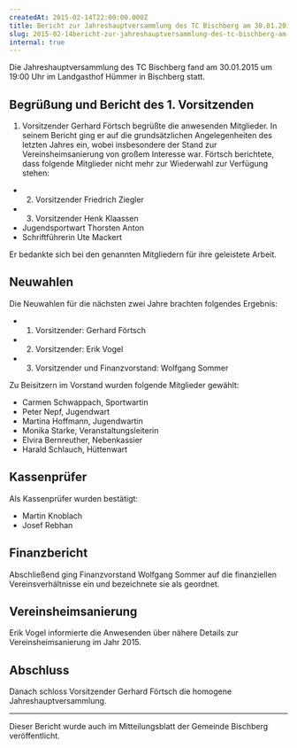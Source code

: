 ```yaml
---
createdAt: 2015-02-14T22:00:00.000Z
title: Bericht zur Jahreshauptversammlung des TC Bischberg am 30.01.2015
slug: 2015-02-14bericht-zur-jahreshauptversammlung-des-tc-bischberg-am-30-01-2015
internal: true
---
```

Die Jahreshauptversammlung des TC Bischberg fand am 30.01.2015 um 19:00 Uhr im Landgasthof Hümmer in Bischberg statt.

## Begrüßung und Bericht des 1. Vorsitzenden

1. Vorsitzender Gerhard Förtsch begrüßte die anwesenden Mitglieder. In seinem Bericht ging er auf die grundsätzlichen Angelegenheiten des letzten Jahres ein, wobei insbesondere der Stand zur Vereinsheimsanierung von großem Interesse war. Förtsch berichtete, dass folgende Mitglieder nicht mehr zur Wiederwahl zur Verfügung stehen:

- 2. Vorsitzender Friedrich Ziegler
- 3. Vorsitzender Henk Klaassen
- Jugendsportwart Thorsten Anton
- Schriftführerin Ute Mackert

Er bedankte sich bei den genannten Mitgliedern für ihre geleistete Arbeit.

## Neuwahlen

Die Neuwahlen für die nächsten zwei Jahre brachten folgendes Ergebnis:

- 1. Vorsitzender: Gerhard Förtsch
- 2. Vorsitzender: Erik Vogel
- 3. Vorsitzender und Finanzvorstand: Wolfgang Sommer

Zu Beisitzern im Vorstand wurden folgende Mitglieder gewählt:

- Carmen Schwappach, Sportwartin
- Peter Nepf, Jugendwart
- Martina Hoffmann, Jugendwartin
- Monika Starke, Veranstaltungsleiterin
- Elvira Bernreuther, Nebenkassier
- Harald Schlauch, Hüttenwart

## Kassenprüfer

Als Kassenprüfer wurden bestätigt:

- Martin Knoblach
- Josef Rebhan

## Finanzbericht

Abschließend ging Finanzvorstand Wolfgang Sommer auf die finanziellen Vereinsverhältnisse ein und bezeichnete sie als geordnet.

## Vereinsheimsanierung

Erik Vogel informierte die Anwesenden über nähere Details zur Vereinsheimsanierung im Jahr 2015.

## Abschluss

Danach schloss Vorsitzender Gerhard Förtsch die homogene Jahreshauptversammlung.

---

Dieser Bericht wurde auch im Mitteilungsblatt der Gemeinde Bischberg veröffentlicht.